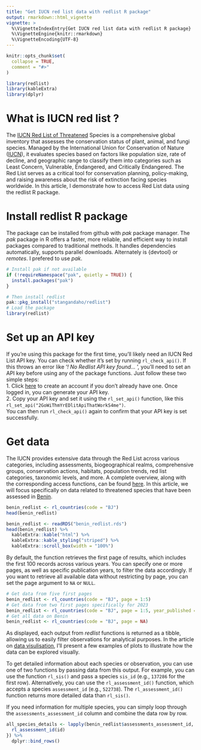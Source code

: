 ```yaml
---
title: "Get IUCN red list data with redlist R package"
output: rmarkdown::html_vignette
vignette: >
  %\VignetteIndexEntry{Get IUCN red list data with redlist R package}
  %\VignetteEngine{knitr::rmarkdown}
  %\VignetteEncoding{UTF-8}
---
```


```r
knitr::opts_chunk$set(
  collapse = TRUE,
  comment = "#>"
)
```


```r
library(redlist)
library(kableExtra)
library(dplyr)
```

# What is IUCN red list ?
The [IUCN Red List of Threatened](https://www.iucnredlist.org/) Species is a comprehensive global inventory that assesses the conservation status of plant, animal, and fungi species. Managed by the International Union for Conservation of Nature ([IUCN](https://iucn.org/)), it evaluates species based on factors like population size, rate of decline, and geographic range to classify them into categories such as Least Concern, Vulnerable, Endangered, and Critically Endangered. The Red List serves as a critical tool for conservation planning, policy-making, and raising awareness about the risk of extinction facing species worldwide. In this article, I demonstrate how to access Red List data using the redlist R package.

# Install redlist R package
The package can be installed from github with *pak* package manager. The *pak* package in R offers a faster, more reliable, and efficient way to install packages compared to traditional methods. It handles dependencies automatically, supports parallel downloads. Alternately is {devtool} or *remotes*. I prefered to use *pak*.

```r
# Install pak if not available
if (!requireNamespace("pak", quietly = TRUE)) {
  install.packages("pak")
}

# Then install redlist
pak::pkg_install("stangandaho/redlist")
# Load the package
library(redlist)
```

# Set up an API key
If you're using this package for the first time, you'll likely need an IUCN Red List API key. You can check whether it's set by running `rl_check_api()`. If this throws an error like '*! No Redlist API key found... *', you'll need to set an API key before using any of the package functions. Just follow these two simple steps:  
1. Click [here](https://api.iucnredlist.org/users/edit) to create an account if you don't already have one. Once logged in, you can generate your API key.  
2. Copy your API key and set it using the `rl_set_api()` function, like this `rl_set_api("2GoWiThmYrEDlitApiThatWorkS4me")`.  
You can then run `rl_check_api()` again to confirm that your API key is set successfully.  

# Get data
The IUCN provides extensive data through the Red List across various categories, including assessments, biogeographical realms, comprehensive groups, conservation actions, habitats, population trends, red list categories, taxonomic levels, and more. A complete overview, along with the corresponding access functions, can be found [here](https://stangandaho.github.io/redlist/reference/index.html#assessment). In this article, we will focus specifically on data related to threatened species that have been assessed in [Benin](https://fr.wikipedia.org/wiki/B%C3%A9nin).

```r
benin_redlist <- rl_countries(code = "BJ")
head(benin_redlist)
```

```r
benin_redlist <- readRDS("benin_redlist.rds")
head(benin_redlist) %>% 
  kableExtra::kable("html") %>% 
  kableExtra::kable_styling("striped") %>% 
  kableExtra::scroll_box(width = "100%")

```
  
  
By default, the function retrieves the first page of results, which includes the first 100 records across various years. You can specify one or more pages, as well as specific publication years, to filter the data accordingly. If you want to retrieve all available data without restricting by page, you can set the page argument to `NA` or `NULL`.

```r
# Get data from five first pages
benin_redlist <- rl_countries(code = "BJ", page = 1:5)
# Get data from two first pages specifically for 2023
benin_redlist <- rl_countries(code = "BJ", page = 1:5, year_published = 2023)
# Get all data on Benin
benin_redlist <- rl_countries(code = "BJ", page = NA)
```

As displayed, each output from *redlist* functions is returned as a tibble, allowing us to easily filter observations for analytical purposes. In the article on [data visulisation](https://stangandaho.github.io/redlist/articles/data_visualisation.html), I’ll present a few examples of plots to illustrate how the data can be explored visually.

To get detailed information about each species or observation, you can use one of two functions by passing data from this output. For example, you can use the function `rl_sis()` and pass a species `sis_id` (e.g., `137286` for the first row). Alternatively, you can use the `rl_assessment_id()` function, which accepts a species `assessment_id` (e.g., `522738`). The `rl_assessment_id()` function returns more detailed data than `rl_sis()`.

If you need information for multiple species, you can simply loop through the `assessments_assessment_id` column and combine the data row by row.

```r
all_species_details <- lapply(benin_redlist$assessments_assessment_id, function(x){
  rl_assessment_id(id)
}) %>% 
  dplyr::bind_rows()

```

